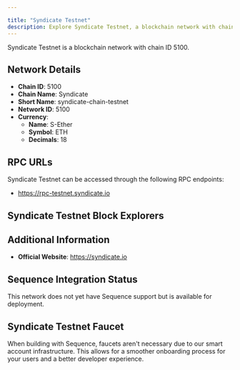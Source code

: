 ```yaml
---

title: "Syndicate Testnet"
description: Explore Syndicate Testnet, a blockchain network with chain ID 5100. Learn about its native currency, S-Ether, and how to interact with the network.
---
```




Syndicate Testnet is a blockchain network with chain ID 5100.

## Network Details

- **Chain ID**: 5100
- **Chain Name**: Syndicate
- **Short Name**: syndicate-chain-testnet
- **Network ID**: 5100
- **Currency**: 
  - **Name**: S-Ether
  - **Symbol**: ETH
  - **Decimals**: 18

## RPC URLs

Syndicate Testnet can be accessed through the following RPC endpoints:

- https://rpc-testnet.syndicate.io

## Syndicate Testnet Block Explorers



## Additional Information

- **Official Website**: https://syndicate.io

## Sequence Integration Status

This network does not yet have Sequence support but is available for deployment.

## Syndicate Testnet Faucet

When building with Sequence, faucets aren't necessary due to our smart account infrastructure. This allows for a smoother onboarding process for your users and a better developer experience.
